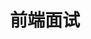 ---
title: "前端面试"
description: "前端面试"
pubDate: "2024-10-09"
image: /image/image4.jpg
categories:
  - 前端面试题
badge: "Pin"
---